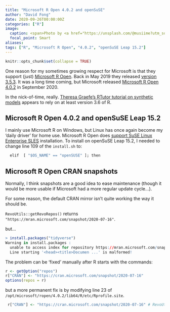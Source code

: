 ```yaml
---
title: "Microsoft R Open 4.0.2 and openSuSE"
author: "David Fong"
date: 2020-09-26T00:00:00Z
categories: ["R"]
image:
  caption: <span>Photo by <a href="https://unsplash.com/@musiime?utm_source=unsplash&amp;utm_medium=referral&amp;utm_content=creditCopyText">Musiime P. Muramura</a> on <a href="https://unsplash.com/s/photos/gecko?utm_source=unsplash&amp;utm_medium=referral&amp;utm_content=creditCopyText">Unsplash</a></span>
  focal_point: Smart
aliases:
tags: ["R", "Microsoft R Open", "4.0.2", "openSuSE Leap 15.2"]
---
```


```r
knitr::opts_chunk$set(collapse = TRUE)
```

One reason for my sometimes growing respect for Microsoft is that they support
(just) [Microsoft R Open](https://mran.microsoft.com/). Back in May 2019 they released
[version 3.5.3](https://blog.revolutionanalytics.com/2019/05/availability-of-microsoft-r-open-352-and-353.html). It was a long time coming, but Microsoft released 
[Microsoft R Open 4.0.2](https://blog.revolutionanalytics.com/2020/09/mro-402-available.html) in September 2020.

In the nick-of-time, really. [Theresa Graefe's RTutor tutorial on synthetic models](https://github.com/TheresaGraefe/RTutorCarbonTax) appears to rely on at least version 3.6 of R.

## Microsoft R Open 4.0.2 and openSuSE Leap 15.2

I mainly use Microsoft R on Windows, but Linux has once again become my 'daily driver'
for home use. Microsoft R Open does [support SuSE Linux Enterprise SLES](https://mran.microsoft.com/documents/rro/installation) installation. To install on openSuSE Leap 15.2, I needed to change line 109 of the `install.sh` to:

```r
  elif  [ "$OS_NAME" == "openSUSE" ]; then
```

## Microsoft R Open CRAN snapshots

Normally, I think snapshots are a good idea to ease maintenance (though it would be more usable if Microsoft had a more regular update cycle...).

For some reason, the default CRAN mirror isn't quite working the way it should be.

`RevoUtils::getRevoRepos()` returns `"https://mran.microsoft.com/snapshot/2020-07-16"`.

but...

```r
> install.packages("tidyverse")
Warning in install.packages :  
  unable to access index for repository https://mran.microsoft.com/snapshot/2020-07-16/src/contrib:  
  Line starting '<head><title>Documen ...' is malformed!
```

The problem can be 'fixed' manually after R starts with the commands:

```r
r <- getOption("repos")
r["CRAN"] <- "https://cran.microsoft.com/snapshot/2020-07-16"
options(repos = r)
```

but a more permanent fix is by modifying line 23 of `/opt/microsoft/ropen/4.0.2/lib64/R/etc/Rprofile.site`.

```r
 r["CRAN"] <- "https://cran.microsoft.com/snapshot/2020-07-16" # RevoUtils::getRevoRepos()
```